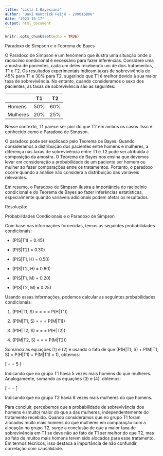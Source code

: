 ```yaml
---
title: "Lista 1 Bayesiana"
author: "Davi Wentrick Feijó - 200016806"
date: "2023-10-17"
output: html_document
---
```


```r
knitr::opts_chunk$set(echo = TRUE)
```

Paradoxo de Simpson e o Teorema de Bayes

O Paradoxo de Simpson é um fenômeno que ilustra uma situação onde o raciocínio condicional é necessário para fazer inferências. Considere uma amostra de pacientes, cada um deles recebendo um de dois tratamentos, T1 e T2. Os resultados experimentais indicam taxas de sobrevivência de 45% para T1 e 30% para T2, sugerindo que T1 é melhor devido à sua maior taxa de sobrevivência. No entanto, quando consideramos o sexo dos pacientes, as taxas de sobrevivência são as seguintes:

|          | T1  | T2  |
|----------|-----|-----|
| Homens   | 50% | 60% |
| Mulheres | 20% | 25% |

Nesse contexto, T1 parece ser pior do que T2 em ambos os casos. Isso é conhecido como o Paradoxo de Simpson.

O paradoxo pode ser explicado pelo Teorema de Bayes. Quando consideramos a distribuição dos pacientes entre homens e mulheres, a diferença nas taxas de sobrevivência entre T1 e T2 pode ser atribuída à composição da amostra. O Teorema de Bayes nos ensina que devemos levar em consideração a probabilidade de um paciente ser homem ou mulher ao fazer comparações entre os tratamentos. Portanto, o paradoxo ocorre quando a análise não considera a distribuição das variáveis relevantes.

Em resumo, o Paradoxo de Simpson ilustra a importância do raciocínio condicional e do Teorema de Bayes ao fazer inferências estatísticas, especialmente quando variáveis adicionais podem afetar os resultados.

Resolução:

Probabilidades Condicionais e o Paradoxo de Simpson

Com base nas informações fornecidas, temos as seguintes probabilidades condicionais:

- \(P(S|T1) = 0.45\)

- \(P(S|T2) = 0.30\)

- \(P(S|T1, H) = 0.50\)

- \(P(S|T2, H) = 0.60\)

- \(P(S|T1, M) = 0.20\)

- \(P(S|T2, M) = 0.25\)

Usando essas informações, podemos calcular as seguintes probabilidades condicionais:

1. \(P(H|T1, S) = \frac{P(S, T1, H)}{P(S, T1)} = \frac{P(S|T1, H) \cdot P(H,T1)}{P(S|T1)} = \frac{P(S|T1, H) \cdot P(H|T1) \cdot P(T1)}{P(S|T1) \cdot P(T1)} = \frac{0.50}{0.45} \cdot P(H|T1)\)

2. \(P(M|T1, S) = \frac{P(S, T1, M)}{P(S, T1)} = \frac{P(S|T1, M) \cdot P(M|T1) \cdot P(T1)}{P(S|T1) \cdot P(T1)} = \frac{0.20}{0.45} \cdot P(M|T1)\)

3. \(P(H|T2, S) = \frac{P(S, T2, H)}{P(S, T2)} = \frac{P(S|T2, H) \cdot P(H|T2) \cdot P(T2)}{P(S|T2) \cdot P(T2)} = \frac{0.60}{0.30}\cdot P(H|T2)\)

4. \(P(M|T2, S) = \frac{P(S, T2, M)}{P(S, T2)} = \frac{P(S|T2, M) \cdot P(M|T2) \cdot P(T2)}{P(S|T2) \cdot P(T2)} = \frac{0.25}{0.30} \cdot P(M|T2)\)

Somando as equações (1) e (2) e usando o fato de que \(P(H|T1, S) + P(M|T1, S) = P(H|T1) + P(M|T1) = 1\), obtemos:

\[
\frac{P(H|T1)}{P(M|T1)} = \frac{0.45 - 0.20}{0.50 - 0.20} = 5
\]

Indicando que no grupo T1 havia 5 vezes mais homens do que mulheres. Analogamente, somando as equações (3) e (4), obtemos:

\[
\frac{P(H|T2)}{P(M|T2)} = \frac{0.30 - 0.25}{0.60 - 0.30} = \frac{1}{6}
\]

Indicando que no grupo T2 havia 6 vezes mais mulheres do que homens.

Para concluir, percebemos que a probabilidade de sobrevivência dos homens é (muito) maior do que a das mulheres, independentemente do tratamento recebido. Quando consideramos que no grupo T1 foram alocados muito mais homens do que mulheres em comparação com a alocação no grupo T2, surge a conclusão de que a maior taxa de sobrevivência em T1 se deve não ao fato de T1 ser melhor do que T2, mas ao fato de muitos mais homens terem sido alocados para esse tratamento. Em termos técnicos, isso destaca a importância de não confundir correlação com causalidade.





